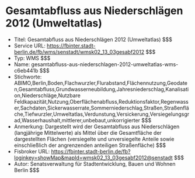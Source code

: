 # Gesamtabfluss aus Niederschlägen 2012 (Umweltatlas)
- Titel: Gesamtabfluss aus Niederschlägen 2012 (Umweltatlas) $$$
- Service URL: https://fbinter.stadt-berlin.de/fb/wms/senstadt/wmsk02_13_03gesabf2012 $$$
- Typ: WMS $$$
- Name: gesamtabfluss-aus-niederschlagen-2012-umweltatlas-wms-c6eb441b $$$
- Stichworte: ABIMO,Berlin,Boden,Flachwurzler,Flurabstand,Flächennutzung,Geodaten,Gesamtabfluss,Grundwasserneubildung,Jahresniederschlag,Kanalisation,Niederschläge,Nutzbare Feldkapazität,Nutzung,Oberflächenabfluss,Reduktionsfaktor,Regenwasser,Sachdaten,Sickerwasserrate,Sommerniederschlag,Straßen,Straßenfläche,Tiefwurzler,Umweltatlas,Verdunstung,Versickerung,Versiegelungsgrad,Wasserhaushalt,mittlerer,unbebaut,unkorrigierter $$$
- Anmerkung: Dargestellt wird der Gesamtabfluss aus Niederschlägen (langjährige Mittelwerte) als Mittel über die Gesamtfläche der dargestellten Flächen (versiegelte und unversiegelte Anteile sowie einschließlich der angrenzenden anteiligen Straßenfläche) $$$
- Fisbroker URL: https://fbinter.stadt-berlin.de/fb?loginkey=showMap&mapId=wmsk02_13_03gesabf2012@senstadt $$$
- Autor: Senatsverwaltung für Stadtentwicklung, Bauen und Wohnen Berlin $$$
